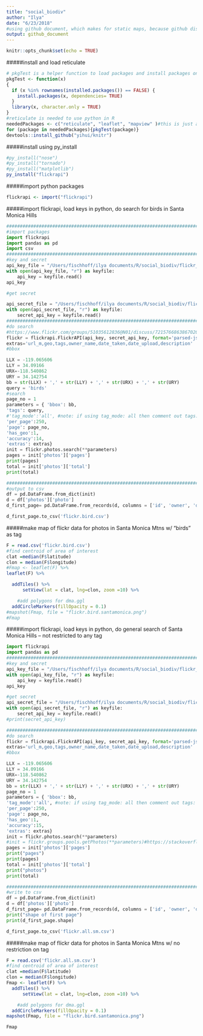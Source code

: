 ```yaml
---
title: "social_biodiv"
author: "Ilya"
date: "6/23/2018"
#using github document, which makes for static maps, because github displays .md but html is too big for github
output: github_document
---
```


```r
knitr::opts_chunk$set(echo = TRUE)
```

#####install and load reticulate 
```r
# pkgTest is a helper function to load packages and install packages only when they are not installed yet.
pkgTest <- function(x)
{
  if (x %in% rownames(installed.packages()) == FALSE) {
    install.packages(x, dependencies= TRUE)    
  }
  library(x, character.only = TRUE)
}
#reticulate is needed to use python in R 
neededPackages <- c("reticulate", "leaflet", "mapview" )#this is just a placeholder, installing dev version of reticulate
for (package in neededPackages){pkgTest(package)}
devtools::install_github("yihui/knitr")

```

#####install using py_install
```r
#py_install("nose")
#py_install("tornado")
#py_install("matplotlib")
py_install("flickrapi")

```

#####import python packages
```r
flickrapi <- import("flickrapi")
```

#####import flickrapi, load keys in python, do search for birds in Santa Monica Hills
```python
#####################################################################################
#import packages
import flickrapi
import pandas as pd
import csv
#####################################################################################
#key and secret
api_key_file = "/Users/fischhoff/ilya documents/R/social_biodiv/flickr_api_key.txt"
with open(api_key_file, "r") as keyfile:
    api_key = keyfile.read()
api_key

#get secret

api_secret_file = "/Users/fischhoff/ilya documents/R/social_biodiv/flickr_api_secret.txt"
with open(api_secret_file, "r") as keyfile:
    secret_api_key = keyfile.read()
#####################################################################################
#do search
#https://www.flickr.com/groups/51035612836@N01/discuss/72157668638670202/
flickr = flickrapi.FlickrAPI(api_key, secret_api_key, format='parsed-json')
extras='url_m,geo,tags,owner_name,date_taken,date_upload,description'
#bbox

LLX = -119.065606
LLY = 34.09166
URX=-118.540862
URY = 34.142754
bb = str(LLX) + ',' + str(LLY) + ',' + str(URX) + ',' + str(URY)
query = 'birds'
#search
page_no = 1
parameters = { 'bbox': bb, 
'tags': query, 
#'tag_mode':'all', #note: if using tag_mode: all then comment out tags: query
'per_page':250, 
'page': page_no, 
'has_geo':1, 
'accuracy':14,
'extras': extras}
init = flickr.photos.search(**parameters)
pages = init['photos']['pages']
print(pages)
total = init['photos']['total']
print(total)

#####################################################################################
#output to csv
df = pd.DataFrame.from_dict(init)
d = df['photos']['photo']
d_first_page= pd.DataFrame.from_records(d, columns = ['id', 'owner', 'description', 'latitude', 'longitude'])

d_first_page.to_csv('flickr.bird.csv')
```

#####make map of flickr data for photos in Santa Monica Mtns w/ "birds" as tag
```r
F = read.csv('flickr.bird.csv')
#find centroid of area of interest
clat =median(F$latitude)
clon = median(F$longitude)
#Fmap <- leaflet(F) %>%
leaflet(F) %>%

  addTiles() %>%
      setView(lat = clat, lng=clon, zoom =10) %>%

    #add polygons for dma.ggl 
  addCircleMarkers(fillOpacity = 0.1)
#mapshot(Fmap, file = "flickr.bird.santamonica.png")
#Fmap
```

#####import flickrapi, load keys in python, do general search of Santa Monica Hills -- not restricted to any tag
```python
import flickrapi
import pandas as pd
#####################################################################################
#key and secret
api_key_file = "/Users/fischhoff/ilya documents/R/social_biodiv/flickr_api_key.txt"
with open(api_key_file, "r") as keyfile:
    api_key = keyfile.read()
api_key

#get secret
api_secret_file = "/Users/fischhoff/ilya documents/R/social_biodiv/flickr_api_secret.txt"
with open(api_secret_file, "r") as keyfile:
    secret_api_key = keyfile.read()
#print(secret_api_key)

#####################################################################################
#do search
flickr = flickrapi.FlickrAPI(api_key, secret_api_key, format='parsed-json')
extras='url_m,geo,tags,owner_name,date_taken,date_upload,description'
#bbox

LLX = -119.065606
LLY = 34.09166
URX=-118.540862
URY = 34.142754
bb = str(LLX) + ',' + str(LLY) + ',' + str(URX) + ',' + str(URY)
page_no = 1
parameters = { 'bbox': bb, 
'tag_mode':'all', #note: if using tag_mode: all then comment out tags: query
'per_page':250, 
'page': page_no, 
'has_geo':1, 
'accuracy':15,
'extras': extras}
init = flickr.photos.search(**parameters)
#init = flickr.groups.pools.getPhotos(**parameters)#https://stackoverflow.com/questions/29651576/python-flickr-api-for-group-search-and-get-image-data-set
pages = init['photos']['pages']
print("pages")
print(pages)
total = init['photos']['total']
print("photos")
print(total)

#####################################################################################
#write to csv
df = pd.DataFrame.from_dict(init)
d = df['photos']['photo']
d_first_page= pd.DataFrame.from_records(d, columns = ['id', 'owner', 'description', 'latitude', 'longitude'])
print("shape of first page")
print(d_first_page.shape)

d_first_page.to_csv('flickr.all.sm.csv')
```

#####make map of flickr data for photos in Santa Monica Mtns w/ no restriction on tag
```r
F = read.csv('flickr.all.sm.csv')
#find centroid of area of interest
clat =median(F$latitude)
clon = median(F$longitude)
Fmap <- leaflet(F) %>%
  addTiles() %>%
      setView(lat = clat, lng=clon, zoom =10) %>%

    #add polygons for dma.ggl 
  addCircleMarkers(fillOpacity = 0.1)
mapshot(Fmap, file = "flickr.bird.santamonica.png")

Fmap
```

